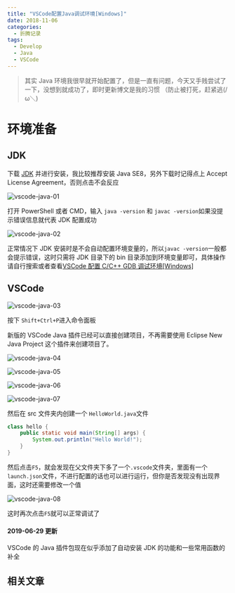 ```yaml
---
title: "VSCode配置Java调试环境[Windows]"
date: 2018-11-06
categories:
  - 折腾记录
tags:
  - Develop
  - Java
  - VSCode
---
```


> 其实 Java 环境我很早就开始配置了，但是一直有问题，今天又手贱尝试了一下，没想到就成功了，即时更新博文是我的习惯 （防止被打死，赶紧逃(/ω＼)

# 环境准备

## JDK

下载 [JDK](https://www.oracle.com/technetwork/java/javase/downloads/jdk8-downloads-2133151.html) 并进行安装，我比较推荐安装 Java SE8，另外下载时记得点上 Accept License Agreement，否则点击不会反应

![vscode-java-01](https://static.yecdn.com/syfxlin/blog-img/vscode-java-01.png)

打开 PowerShell 或者 CMD，输入 `java -version` 和 `javac -version`如果没提示错误信息就代表 JDK 配置成功

![vscode-java-02](https://static.yecdn.com/syfxlin/blog-img/vscode-java-02.png)

正常情况下 JDK 安装时是不会自动配置环境变量的，所以`javac -version`一般都会提示错误，这时只需将 JDK 目录下的 bin 目录添加到环境变量即可，具体操作请自行搜索或者查看[VSCode 配置 C/C++ GDB 调试环境\[Windows\]](https://blog.ixk.me/vscode-configuration-Cpp-gdb-debugging-environment-windows.html)

## VSCode

![vscode-java-03](https://static.yecdn.com/syfxlin/blog-img/vscode-java-03.png)

按下 `Shift+Ctrl+P`进入命令面板

新版的 VSCode Java 插件已经可以直接创建项目，不再需要使用 Eclipse New Java Project 这个插件来创建项目了。

![vscode-java-04](https://static.yecdn.com/syfxlin/blog-img/vscode-java-04.png)

![vscode-java-05](https://static.yecdn.com/syfxlin/blog-img/vscode-java-05.png)

![vscode-java-06](https://static.yecdn.com/syfxlin/blog-img/vscode-java-06.png)

![vscode-java-07](https://static.yecdn.com/syfxlin/blog-img/vscode-java-07.png)

然后在 src 文件夹内创建一个 `HelloWorld.java`文件

```java
class hello {
    public static void main(String[] args) {
        System.out.println("Hello World!");
    }
}
```

然后点击`F5`，就会发现在父文件夹下多了一个`.vscode`文件夹，里面有一个`launch.json`文件，不进行配置的话也可以进行运行，但你是否发现没有出现界面，这时还需要修改一个值

![vscode-java-08](https://static.yecdn.com/syfxlin/blog-img/vscode-java-08.png)

这时再次点击`F5`就可以正常调试了

#### 2019-06-29 更新

VSCode 的 Java 插件包现在似乎添加了自动安装 JDK 的功能和一些常用函数的补全

## 相关文章
